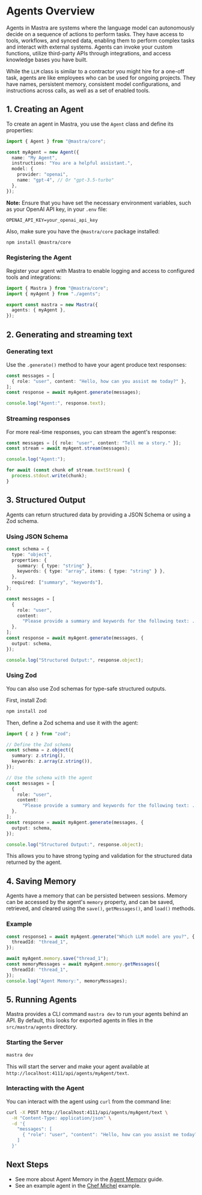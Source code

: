 # Agents Overview

Agents in Mastra are systems where the language model can autonomously decide on a sequence of actions to perform tasks. They have access to tools, workflows, and synced data, enabling them to perform complex tasks and interact with external systems. Agents can invoke your custom functions, utilize third-party APIs through integrations, and access knowledge bases you have built.

While the `LLM` class is similar to a contractor you might hire for a one-off task, agents are like employees who can be used for ongoing projects. They have names, persistent memory, consistent model configurations, and instructions across calls, as well as a set of enabled tools.

## 1. Creating an Agent

To create an agent in Mastra, you use the `Agent` class and define its properties:

```ts showLineNumbers filename="src/mastra/agents/index.ts" copy
import { Agent } from "@mastra/core";

const myAgent = new Agent({
  name: "My Agent",
  instructions: "You are a helpful assistant.",
  model: {
    provider: "openai",
    name: "gpt-4", // Or "gpt-3.5-turbo"
  },
});
```

**Note:** Ensure that you have set the necessary environment variables, such as your OpenAI API key, in your `.env` file:

```.env filename=".env" copy
OPENAI_API_KEY=your_openai_api_key
```

Also, make sure you have the `@mastra/core` package installed:

```bash npm2yarn copy
npm install @mastra/core
```

### Registering the Agent

Register your agent with Mastra to enable logging and access to configured tools and integrations:

```ts showLineNumbers filename="src/mastra/index.ts" lines={3, 8} copy
import { Mastra } from "@mastra/core";
import { myAgent } from "./agents";

export const mastra = new Mastra({
  agents: { myAgent },
});
```

## 2. Generating and streaming text

### Generating text

Use the `.generate()` method to have your agent produce text responses:

```ts showLineNumbers filename="src/mastra/index.ts" copy
const messages = [
  { role: "user", content: "Hello, how can you assist me today?" },
];
const response = await myAgent.generate(messages);

console.log("Agent:", response.text);
```

### Streaming responses

For more real-time responses, you can stream the agent's response:

```ts showLineNumbers filename="src/mastra/index.ts" lines={6} copy
const messages = [{ role: "user", content: "Tell me a story." }];
const stream = await myAgent.stream(messages);

console.log("Agent:");

for await (const chunk of stream.textStream) {
  process.stdout.write(chunk);
}
```

## **3. Structured Output**

Agents can return structured data by providing a JSON Schema or using a Zod schema.

### Using JSON Schema

```typescript
const schema = {
  type: "object",
  properties: {
    summary: { type: "string" },
    keywords: { type: "array", items: { type: "string" } },
  },
  required: ["summary", "keywords"],
};

const messages = [
  {
    role: "user",
    content:
      "Please provide a summary and keywords for the following text: ...",
  },
];
const response = await myAgent.generate(messages, {
  output: schema,
});

console.log("Structured Output:", response.object);
```

### Using Zod

You can also use Zod schemas for type-safe structured outputs.

First, install Zod:

```bash npm2yarn copy
npm install zod
```

Then, define a Zod schema and use it with the agent:

```ts showLineNumbers filename="src/mastra/index.ts" copy
import { z } from "zod";

// Define the Zod schema
const schema = z.object({
  summary: z.string(),
  keywords: z.array(z.string()),
});

// Use the schema with the agent
const messages = [
  {
    role: "user",
    content:
      "Please provide a summary and keywords for the following text: ...",
  },
];
const response = await myAgent.generate(messages, {
  output: schema,
});

console.log("Structured Output:", response.object);
```

This allows you to have strong typing and validation for the structured data returned by the agent.

## **4. Saving Memory**

Agents have a memory that can be persisted between sessions. Memory can be accessed by the agent's `memory` property, and can be saved, retrieved, and cleared using the `save()`, `getMessages()`, and `load()` methods.

### Example

```typescript showLineNumbers filename="src/mastra/index.ts" copy
const response1 = await myAgent.generate("Which LLM model are you?", {
  threadId: "thread_1",
});

await myAgent.memory.save("thread_1");
const memoryMessages = await myAgent.memory.getMessages({
  threadId: "thread_1",
});
console.log("Agent Memory:", memoryMessages);
```

## **5. Running Agents**

Mastra provides a CLI command `mastra dev` to run your agents behind an API. By default, this looks for exported agents in files in the `src/mastra/agents` directory.

### Starting the Server

```bash
mastra dev
```

This will start the server and make your agent available at `http://localhost:4111/api/agents/myAgent/text`.

### Interacting with the Agent

You can interact with the agent using `curl` from the command line:

```bash
curl -X POST http://localhost:4111/api/agents/myAgent/text \
  -H "Content-Type: application/json" \
  -d '{
    "messages": [
      { "role": "user", "content": "Hello, how can you assist me today?" }
    ]
  }'
```

## Next Steps

- See more about Agent Memory in the [Agent Memory](./01-agent-memory.mdx) guide.
- See an example agent in the [Chef Michel](./02-chef-michel.mdx) example.
